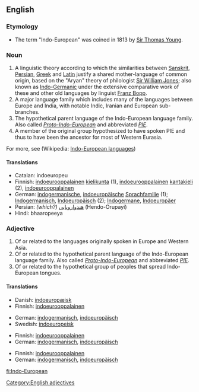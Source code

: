 {{wikipedia}}
==English==

===Etymology===
*The term "Indo-European" was coined in 1813 by [[w:Sir Thomas Young|Sir Thomas Young]]. 

===Noun===
# A linguistic theory according to which the similarities between [[Sanskrit]], [[Persian]], [[Greek]] and [[Latin]] justify a shared mother-language of common origin, based on the "Aryan" theory of philologist [[Sir William Jones]]; also known as [[Indo-Germanic]] under the extensive comparative work of these and other old languages by linguist [[w:Franz Bopp|Franz Bopp]]. 
# A major language family which includes many of the languages between Europe and India, with notable Indic, Iranian and European sub-branches.
#The hypothetical parent language of the Indo-European language family.  Also called ''[[Proto-Indo-European]]'' and abbreviated ''[[PIE]]''.
# A member of the original group hypothesized to have spoken PIE and thus to have been the ancestor for most of Western Eurasia. 

For more, see (Wikipedia: [[w:Indo-European languages|Indo-European languages]])

====Translations====
*Catalan: indoeuropeu
*Finnish: [[indoeurooppalainen]] [[kielikunta]] (1), [[indoeurooppalainen]] [[kantakieli]] (2), [[indoeurooppalainen]] 
*German: [[indogermanisch]]e, [[indoeuropäische]] [[Sprachfamilie]] (1); [[Indogermanisch]], [[Indoeuropäisch]] (2); [[Indogermane]], [[Indoeuropäer]]
*Persian: ''(which?)'' [[هندو‌اروپایی]] (Hendo-Orupayi)
*Hindi: bhaaropeeya

===Adjective===
# Of or related to the languages originally spoken in Europe and Western Asia.
# Of or related to the hypothetical parent language of the Indo-European language family.  Also called ''[[Proto-Indo-European]]'' and abbreviated ''[[PIE]]''.
# Of or related to the hypothetical group of peoples that spread Indo-European tongues.

====Translations====
{{trans-top|Of or related to languages originally spoken in Europe and Western Asia}}
*Danish: [[indoeuropæisk]]
*Finnish: [[indoeurooppalainen]]
{{trans-mid}}
*German: [[indogermanisch]], [[indoeuropäisch]]
*Swedish: [[indoeuropeisk]]
{{trans-bottom}}

{{trans-top|Of or related to hypothetical parent language of Indo-European language family}}
*Finnish: [[indoeurooppalainen]]
*German: [[indogermanisch]], [[indoeuropäisch]]
{{trans-mid}}
{{trans-bottom}}

{{trans-top|Of or related to hypothetical group of peoples having spread Indo-European tongues}}
*Finnish: [[indoeurooppalainen]]
*German: [[indogermanisch]], [[indoeuropäisch]]
{{trans-mid}}
{{trans-bottom}}

[[Category:English adjectives]]

[[fi:Indo-European]]